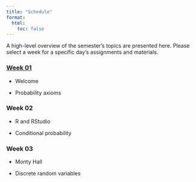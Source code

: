 ```yaml
---
title: "Schedule"
format: 
  html: 
    toc: false
---
```


A high-level overview of the semester's topics are presented here. Please select a week for a specific day's assignments and materials.

### [Week 01](weeks/week-01.qmd)

-   Welcome

-   Probability axioms

### Week 02

-   R and RStudio

-   Conditional probability

### Week 03

-   Monty Hall

-   Discrete random variables
